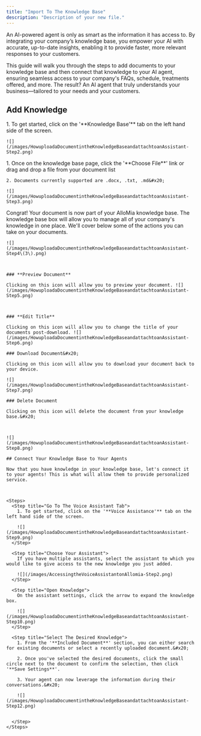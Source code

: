 ```yaml
---
title: "Import To The Knowledge Base"
description: "Description of your new file."
---
```


An AI-powered agent is only as smart as the information it has access to. By integrating your company’s knowledge base, you empower your AI with accurate, up-to-date insights, enabling it to provide faster, more relevant responses to your customers.

This guide will walk you through the steps to add documents to your knowledge base and then connect that knowledge to your AI agent, ensuring seamless access to your company's FAQs, schedule, treatments offered, and more. The result? An AI agent that truly understands your business—tailored to your needs and your customers.

## Add Knowledge

<Steps>
  <Step title="Go To The Knowledge Base Tab">
    1. To get started, click on the '**Knowledge Base'** tab on the left hand side of the screen.&#x20;

    ![](/images/HowuploadaDocumentintheKnowledgeBaseandattachtoanAssistant-Step2.png)
  </Step>

  <Step title="Add Knowledge">
    1. Once on the knowledge base page, click the '**Choose File**' link or drag and drop a file from your document list&#x20;

    2. Documents currently supported are .docx, .txt, .md&#x20;

    ![](/images/HowuploadaDocumentintheKnowledgeBaseandattachtoanAssistant-Step3.png)
  </Step>

  <Step title="Review Knowledge Base">
    Congrat! Your document is now part of your AlloMia knowledge base. The knowledge base box will allow you to manage all of your company's knowledge in one place. We'll cover below some of the actions you can take on your documents.

    ![](/images/HowuploadaDocumentintheKnowledgeBaseandattachtoanAssistant-Step4\(3\).png)



    ### **Preview Document**

    Clicking on this icon will allow you to preview your document. ![](/images/HowuploadaDocumentintheKnowledgeBaseandattachtoanAssistant-Step5.png)



    ### **Edit Title**

    Clicking on this icon will allow you to change the title of your documents post-download. ![](/images/HowuploadaDocumentintheKnowledgeBaseandattachtoanAssistant-Step6.png)

    ### Download Document&#x20;

    Clicking on this icon will allow you to download your document back to your device.

    ![](/images/HowuploadaDocumentintheKnowledgeBaseandattachtoanAssistant-Step7.png)

    ### Delete Document

    Clicking on this icon will delete the document from your knowledge base.&#x20;



    ![](/images/HowuploadaDocumentintheKnowledgeBaseandattachtoanAssistant-Step8.png)

    ## Connect Your Knowledge Base to Your Agents

    Now that you have knowledge in your knowledge base, let's connect it to your agents! This is what will allow them to provide personalized service.



    <Steps>
      <Step title="Go To The Voice Assistant Tab">
        1. To get started, click on the '**Voice Assistance'** tab on the left hand side of the screen.

        ![](/images/HowuploadaDocumentintheKnowledgeBaseandattachtoanAssistant-Step9.png)
      </Step>

      <Step title="Choose Your Assistant">
        If you have multiple assistants, select the assistant to which you would like to give access to the new knowledge you just added.

        ![](/images/AccessingtheVoiceAssistantonAllomia-Step2.png)
      </Step>

      <Step title="Open Knowledge">
        On the assistant settings, click the arrow to expand the knowledge box.

        ![](/images/HowuploadaDocumentintheKnowledgeBaseandattachtoanAssistant-Step10.png)
      </Step>

      <Step title="Select The Desired Knowledge">
        1. From the '**Included Document**' section, you can either search for existing documents or select a recently uploaded document.&#x20;

        2. Once you've selected the desired documents, click the small circle next to the document to confirm the selection, then click '**Save Settings**'.

        3. Your agent can now leverage the information during their conversations.&#x20;

        ![](/images/HowuploadaDocumentintheKnowledgeBaseandattachtoanAssistant-Step12.png)


      </Step>
    </Steps>


  </Step>
</Steps>